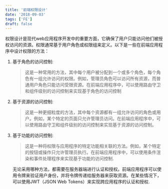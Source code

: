 ```yaml
---
title: '前端权限设计'
date: '2018-09-03'
tags: ['FE']
draft: false
---
```


权限设计是现代web应用程序开发中的重要方面，它确保了用户只能访问他们被授权访问的资源。权限通常基于用户角色或权限组来定义。以下是一些在前端应用程序中设计权限的方法：

1. 基于角色的访问控制: 
   > 这是一种常用的方法，其中每个用户被分配到一个或多个角色，每个角色有一组允许访问的权限。例如，管理员角色可以访问所有资源，而普通用户角色只能访问受限资源。在前端应用程序中，可以使用路由守卫和组件级别的访问控制来实现基于角色的访问控制

2. 基于资源的访问控制:
   > 这是一种更细粒度的方法，其中每个资源都有一组允许访问的角色或用户。例如，某个特定的页面只允许管理员访问。在前端应用程序中，可以使用路由守卫和组件级别的访问控制来实现基于资源的访问控制。

3. 基于功能的访问控制:
   > 这是一种将权限与应用程序的特定功能相关联的方法。例如，某个特定的按钮或操作只允许管理员执行。在前端应用程序中，可以使用条件渲染和事件处理程序来实现基于功能的访问控制.

   无论采用哪种方法，都需要在服务器端进行认证和授权。前端应用程序可以使用令牌来验证用户身份，并将令牌传递给服务器来获取资源。在某些情况下，可以使用JWT（JSON Web Tokens）来实现跨应用程序的认证和授权.